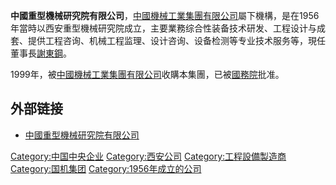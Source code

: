 '''中國重型機械研究院有限公司'''，[[中國機械工業集團有限公司|中國機械工業集團有限公司]]屬下機構，是在1956年當時以西安重型機械研究院成立，主要業務综合性装备技术研发、工程设计与成套、提供工程咨询、机械工程监理、设计咨询、设备检测等专业技术服务等，現任董事長[[謝東鋼|謝東鋼]]。

1999年，被[[中國機械工業集團有限公司|中國機械工業集團有限公司]]收購本集團，已被[[中华人民共和国国务院|國務院]]批准。

== 外部链接 ==
* [http://www.sino-heavymach.com 中國重型機械研究院有限公司]{{Wayback|url=http://www.sino-heavymach.com/ |date=20170522191014 }}

[[Category:中国中央企业|Category:中国中央企业]]
[[Category:西安公司|Category:西安公司]]
[[Category:工程設備製造商|Category:工程設備製造商]]
[[Category:国机集团|Category:国机集团]]
[[Category:1956年成立的公司|Category:1956年成立的公司]]